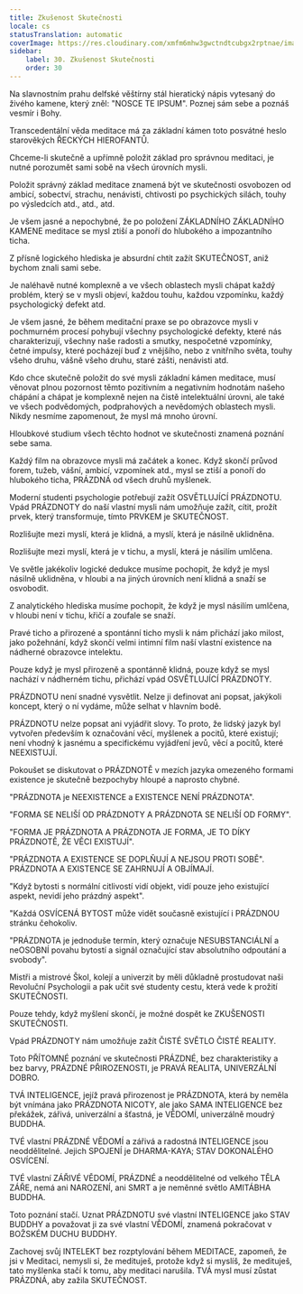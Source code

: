```yaml
---
title: Zkušenost Skutečnosti
locale: cs
statusTranslation: automatic
coverImage: https://res.cloudinary.com/xmfm6mhw3gwctndtcubgx2rptnae/image/upload/v1740337243/small_cover_educacion_fundamental_a051170f1c.webp
sidebar:
    label: 30. Zkušenost Skutečnosti
    order: 30
---
```

Na slavnostním prahu delfské věštírny stál hieratický nápis vytesaný do živého kamene, který zněl: "NOSCE TE IPSUM". Poznej sám sebe a poznáš vesmír i Bohy.

Transcedentální věda meditace má za základní kámen toto posvátné heslo starověkých ŘECKÝCH HIEROFANTŮ.

Chceme-li skutečně a upřímně položit základ pro správnou meditaci, je nutné porozumět sami sobě na všech úrovních mysli.

Položit správný základ meditace znamená být ve skutečnosti osvobozen od ambicí, sobectví, strachu, nenávisti, chtivosti po psychických silách, touhy po výsledcích atd., atd., atd.

Je všem jasné a nepochybné, že po položení ZÁKLADNÍHO ZÁKLADNÍHO KAMENE meditace se mysl ztiší a ponoří do hlubokého a impozantního ticha.

Z přísně logického hlediska je absurdní chtít zažít SKUTEČNOST, aniž bychom znali sami sebe.

Je naléhavě nutné komplexně a ve všech oblastech mysli chápat každý problém, který se v mysli objeví, každou touhu, každou vzpomínku, každý psychologický defekt atd.

Je všem jasné, že během meditační praxe se po obrazovce mysli v pochmurném procesí pohybují všechny psychologické defekty, které nás charakterizují, všechny naše radosti a smutky, nespočetné vzpomínky, četné impulsy, které pocházejí buď z vnějšího, nebo z vnitřního světa, touhy všeho druhu, vášně všeho druhu, staré zášti, nenávisti atd.

Kdo chce skutečně položit do své mysli základní kámen meditace, musí věnovat plnou pozornost těmto pozitivním a negativním hodnotám našeho chápání a chápat je komplexně nejen na čistě intelektuální úrovni, ale také ve všech podvědomých, podprahových a nevědomých oblastech mysli. Nikdy nesmíme zapomenout, že mysl má mnoho úrovní.

Hloubkové studium všech těchto hodnot ve skutečnosti znamená poznání sebe sama.

Každý film na obrazovce mysli má začátek a konec. Když skončí průvod forem, tužeb, vášní, ambicí, vzpomínek atd., mysl se ztiší a ponoří do hlubokého ticha, PRÁZDNÁ od všech druhů myšlenek.

Moderní studenti psychologie potřebují zažít OSVĚTLUJÍCÍ PRÁZDNOTU. Vpád PRÁZDNOTY do naší vlastní mysli nám umožňuje zažít, cítit, prožít prvek, který transformuje, tímto PRVKEM je SKUTEČNOST.

Rozlišujte mezi myslí, která je klidná, a myslí, která je násilně uklidněna.

Rozlišujte mezi myslí, která je v tichu, a myslí, která je násilím umlčena.

Ve světle jakékoliv logické dedukce musíme pochopit, že když je mysl násilně uklidněna, v hloubi a na jiných úrovních není klidná a snaží se osvobodit.

Z analytického hlediska musíme pochopit, že když je mysl násilím umlčena, v hloubi není v tichu, křičí a zoufale se snaží.

Pravé ticho a přirozené a spontánní ticho mysli k nám přichází jako milost, jako požehnání, když skončí velmi intimní film naší vlastní existence na nádherné obrazovce intelektu.

Pouze když je mysl přirozeně a spontánně klidná, pouze když se mysl nachází v nádherném tichu, přichází vpád OSVĚTLUJÍCÍ PRÁZDNOTY.

PRÁZDNOTU není snadné vysvětlit. Nelze ji definovat ani popsat, jakýkoli koncept, který o ní vydáme, může selhat v hlavním bodě.

PRÁZDNOTU nelze popsat ani vyjádřit slovy. To proto, že lidský jazyk byl vytvořen především k označování věcí, myšlenek a pocitů, které existují; není vhodný k jasnému a specifickému vyjádření jevů, věcí a pocitů, které NEEXISTUJÍ.

Pokoušet se diskutovat o PRÁZDNOTĚ v mezích jazyka omezeného formami existence je skutečně bezpochyby hloupé a naprosto chybné.

"PRÁZDNOTA je NEEXISTENCE a EXISTENCE NENÍ PRÁZDNOTA".

"FORMA SE NELIŠÍ OD PRÁZDNOTY A PRÁZDNOTA SE NELIŠÍ OD FORMY".

"FORMA JE PRÁZDNOTA A PRÁZDNOTA JE FORMA, JE TO DÍKY PRÁZDNOTĚ, ŽE VĚCI EXISTUJÍ".

"PRÁZDNOTA A EXISTENCE SE DOPLŇUJÍ A NEJSOU PROTI SOBĚ". PRÁZDNOTA A EXISTENCE SE ZAHRNUJÍ A OBJÍMAJÍ.

"Když bytosti s normální citlivostí vidí objekt, vidí pouze jeho existující aspekt, nevidí jeho prázdný aspekt".

"Každá OSVÍCENÁ BYTOST může vidět současně existující i PRÁZDNOU stránku čehokoliv.

"PRÁZDNOTA je jednoduše termín, který označuje NESUBSTANCIÁLNÍ a neOSOBNÍ povahu bytostí a signál označující stav absolutního odpoutání a svobody".

Mistři a mistrové Škol, kolejí a univerzit by měli důkladně prostudovat naši Revoluční Psychologii a pak učit své studenty cestu, která vede k prožití SKUTEČNOSTI.

Pouze tehdy, když myšlení skončí, je možné dospět ke ZKUŠENOSTI SKUTEČNOSTI.

Vpád PRÁZDNOTY nám umožňuje zažít ČISTÉ SVĚTLO ČISTÉ REALITY.

Toto PŘÍTOMNÉ poznání ve skutečnosti PRÁZDNÉ, bez charakteristiky a bez barvy, PRÁZDNÉ PŘIROZENOSTI, je PRAVÁ REALITA, UNIVERZÁLNÍ DOBRO.

TVÁ INTELIGENCE, jejíž pravá přirozenost je PRÁZDNOTA, která by neměla být vnímána jako PRÁZDNOTA NICOTY, ale jako SAMA INTELIGENCE bez překážek, zářivá, univerzální a šťastná, je VĚDOMÍ, univerzálně moudrý BUDDHA.

TVÉ vlastní PRÁZDNÉ VĚDOMÍ a zářivá a radostná INTELIGENCE jsou neoddělitelné. Jejich SPOJENÍ je DHARMA-KAYA; STAV DOKONALÉHO OSVÍCENÍ.

TVÉ vlastní ZÁŘIVÉ VĚDOMÍ, PRÁZDNÉ a neoddělitelné od velkého TĚLA ZÁŘE, nemá ani NAROZENÍ, ani SMRT a je neměnné světlo AMITÁBHA BUDDHA.

Toto poznání stačí. Uznat PRÁZDNOTU své vlastní INTELIGENCE jako STAV BUDDHY a považovat ji za své vlastní VĚDOMÍ, znamená pokračovat v BOŽSKÉM DUCHU BUDDHY.

Zachovej svůj INTELEKT bez rozptylování během MEDITACE, zapomeň, že jsi v Meditaci, nemysli si, že medituješ, protože když si myslíš, že medituješ, tato myšlenka stačí k tomu, aby meditaci narušila. TVÁ mysl musí zůstat PRÁZDNÁ, aby zažila SKUTEČNOST.

